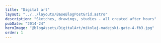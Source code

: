 ```yaml
---
title: "Digital art"
layout: "../../layouts/BaseBlogPostGrid.astro"
description: "Sketches, drawings, studies - all created after hours"
pubDate: "2014-24"
heroImage: "@blogAssets/DigitalArt/mikolaj-madejski-gate-4-fb3.jpg"
order: 1
---
```



<BaseBlogHeadTile
  index="4"
  title={frontmatter.title}
  date={frontmatter.pubDate}
  text="Over the years, inspired by various themes, the possibilities of new technologies, I created various things in photoshop. Sometimes it was a desire to check out a new tool in the program. All created for fun."
  gridPosition="1/1/1/3"
/>

<BaseBlogImage
  src="DigitalArt/mikolaj-madejski-01-castle-artstation.jpg"
  index={1}
  gridPosition="1/3/1/3"
/>

<BaseBlogImage
  src="DigitalArt/mikolaj-madejski-20-doodle-05-wip2.jpg"
  index={2}
  gridPosition="2/1/4/1"
/>

<BaseBlogImage
  src="DigitalArt/mikolaj-madejski-01-portret-01-as.jpg"
  index={2}
  gridPosition="2/2/2/2"
/>

<BaseBlogImage
  src="DigitalArt/mikolaj-madejski-mountain-mikolaj-artstation-2.jpg"
  index={2}
  gridPosition="2/3/3/3"
/>

<BaseBlogImage
  src="DigitalArt/mikolaj-madejski-space-ship-01-as.jpg"
  index={3}
  gridPosition="3/2/3/4"
/>
